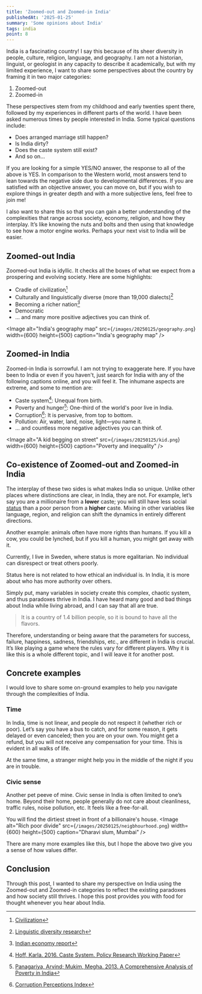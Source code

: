 ```yaml
---
title: 'Zoomed-out and Zoomed-in India'
publishedAt: '2025-01-25'
summary: 'Some opinions about India'
tags: india
point: 8
---
```


India is a fascinating country! I say this because of its sheer diversity in people, culture, religion, language, and geography. I am not a historian, linguist, or geologist in any capacity to describe it academically, but with my limited experience, I want to share some perspectives about the country by framing it in two major categories:

1. Zoomed-out 
2. Zoomed-in 

These perspectives stem from my childhood and early twenties spent there, followed by my experiences in different parts of the world. I have been asked numerous times by people interested in India. Some typical questions include:

* Does arranged marriage still happen?
* Is India dirty?
* Does the caste system still exist? 
* And so on...

If you are looking for a simple YES/NO answer, the response to all of the above is YES. In comparison to the Western world, most answers tend to lean towards the negative side due to developmental differences. If you are satisfied with an objective answer, you can move on, but if you wish to explore things in greater depth and with a more subjective lens, feel free to join me!

I also want to share this so that you can gain a better understanding of the complexities that range across society, economy, religion, and how they interplay. It’s like knowing the nuts and bolts and then using that knowledge to see how a motor engine works. Perhaps your next visit to India will be easier. 

## Zoomed-out India 
Zoomed-out India is idyllic. It checks all the boxes of what we expect from a prospering and evolving society. Here are some highlights:
* Cradle of civilization[^1]
* Culturally and linguistically diverse (more than 19,000 dialects)[^2] 
* Becoming a richer nation[^3]
* Democratic
* ... and many more positive adjectives you can think of.

<Image
  alt="India's geography map"
  src={`/images/20250125/geography.png`}
  width={600}
  height={500}
  caption="India's geography map"
/>

## Zoomed-in India
Zoomed-in India is sorrowful. I am not trying to exaggerate here. If you have been to India or even if you haven't, just search for India with any of the following captions online, and you will feel it. The inhumane aspects are extreme, and some to mention are:
* Caste system[^4]: Unequal from birth.
* Poverty and hunger[^5]: One-third of the world's poor live in India.
* Corruption[^6]: It is pervasive, from top to bottom.
* Pollution: Air, water, land, noise, light—you name it.
* ... and countless more negative adjectives you can think of.

<Image
  alt="A kid begging on street"
  src={`/images/20250125/kid.png`}
  width={600}
  height={500}
  caption="Poverty and inequality"
/>

## Co-existence of Zoomed-out and Zoomed-in India
The interplay of these two sides is what makes India so unique. Unlike other places where distinctions are clear, in India, they are not. For example, let’s say you are a millionaire from a **lower** caste; you will still have less social [status](https://www.eugenewei.com/blog/2019/2/19/status-as-a-service) than a poor person from a **higher** caste. Mixing in other variables like language, region, and religion can shift the dynamics in entirely different directions.

Another example: animals often have more rights than humans. If you kill a cow, you could be lynched, but if you kill a human, you might get away with it.

Currently, I live in Sweden, where status is more egalitarian. No individual can disrespect or treat others poorly.

<Callout emoji="🚨">
Status here is not related to how ethical an individual is. In India, it is more about who has more authority over others.
</Callout>

Simply put, many variables in society create this complex, chaotic system, and thus paradoxes thrive in India. I have heard many good and bad things about India while living abroad, and I can say that all are true. 

> It is a country of 1.4 billion people, so it is bound to have all the flavors.

Therefore, understanding or being aware that the parameters for success, failure, happiness, sadness, friendships, etc., are different in India is crucial. It’s like playing a game where the rules vary for different players. Why it is like this is a whole different topic, and I will leave it for another post.

## Concrete examples
I would love to share some on-ground examples to help you navigate through the complexities of India. 

### Time 
In India, time is not linear, and people do not respect it (whether rich or poor). Let’s say you have a bus to catch, and for some reason, it gets delayed or even canceled; then you are on your own. You might get a refund, but you will not receive any compensation for your time. This is evident in all walks of life.

At the same time, a stranger might help you in the middle of the night if you are in trouble.

### Civic sense 
Another pet peeve of mine. Civic sense in India is often limited to one’s home. Beyond their home, people generally do not care about cleanliness, traffic rules, noise pollution, etc. It feels like a free-for-all.

You will find the dirtiest street in front of a billionaire's house.
<Image
  alt="Rich poor divide"
  src={`/images/20250125/neigbhourhood.png`}
  width={600}
  height={500}
  caption="Dharavi slum, Mumbai"
/>

There are many more examples like this, but I hope the above two give you a sense of how values differ.

## Conclusion
Through this post, I wanted to share my perspective on India using the Zoomed-out and Zoomed-in categories to reflect the existing paradoxes and how society still thrives. I hope this post provides you with food for thought whenever you hear about India.


[^1]: [Civilization](https://en.wikipedia.org/wiki/Cradle_of_civilization)
[^2]: [Linguistic diversity research](https://www.interesjournals.org/articles/problems-and-solution-faced-in-linguistic-diversity-in-india.pdf)
[^3]: [Indian economy report](https://www.worldbank.org/en/news/press-release/2024/09/03/india-s-economy-to-remain-strong-despite-subdued-global-growth)
[^4]: [Hoff, Karla. 2016. Caste System. Policy Research Working Paper](https://hdl.handle.net/10986/25832)
[^5]: [Panagariya, Arvind; Mukim, Megha. 2013. A Comprehensive Analysis of Poverty in India](https://hdl.handle.net/10986/16930)
[^6]: [Corruption Perceptions Index](https://www.transparency.org/en/countries/india)
